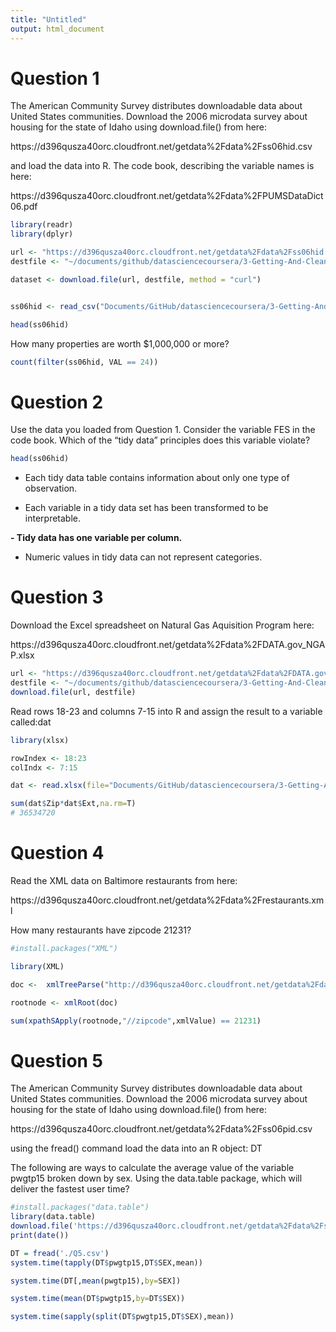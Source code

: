 ```yaml
---
title: "Untitled"
output: html_document
---
```


# Question 1

The American Community Survey distributes downloadable data about United States communities. Download the 2006 microdata survey about housing for the state of Idaho using download.file() from here:

https://d396qusza40orc.cloudfront.net/getdata%2Fdata%2Fss06hid.csv

and load the data into R. The code book, describing the variable names is here:

https://d396qusza40orc.cloudfront.net/getdata%2Fdata%2FPUMSDataDict06.pdf



```r
library(readr)
library(dplyr)

url <- "https://d396qusza40orc.cloudfront.net/getdata%2Fdata%2Fss06hid.csv"
destfile <- "~/documents/github/datasciencecoursera/3-Getting-And-Cleaning-Data/Quiz/ss06hid.csv"

dataset <- download.file(url, destfile, method = "curl")


ss06hid <- read_csv("Documents/GitHub/datasciencecoursera/3-Getting-And-Cleaning-Data/Quiz/ss06hid.csv")

head(ss06hid)
```

How many properties are worth $1,000,000 or more?

```r
count(filter(ss06hid, VAL == 24))
```


# Question 2


Use the data you loaded from Question 1. Consider the variable FES in the code book. Which of the "tidy data" principles does this variable violate?

```r
head(ss06hid)
```

- Each tidy data table contains information about only one type of observation.


- Each variable in a tidy data set has been transformed to be interpretable.


**- Tidy data has one variable per column.**


- Numeric values in tidy data can not represent categories.

# Question 3

Download the Excel spreadsheet on Natural Gas Aquisition Program here:

https://d396qusza40orc.cloudfront.net/getdata%2Fdata%2FDATA.gov_NGAP.xlsx



```r
url <- "https://d396qusza40orc.cloudfront.net/getdata%2Fdata%2FDATA.gov_NGAP.xlsx"
destfile <- "~/documents/github/datasciencecoursera/3-Getting-And-Cleaning-Data/Quiz/d396qusza40orc"
download.file(url, destfile)
```
Read rows 18-23 and columns 7-15 into R and assign the result to a variable called:dat

```r
library(xlsx)

rowIndex <- 18:23
colIndx <- 7:15

dat <- read.xlsx(file="Documents/GitHub/datasciencecoursera/3-Getting-And-Cleaning-Data/Quiz/d396qusza40orc", sheetIndex=1,colIndex=colIndx,startRow=18, endRow=23, header=TRUE)

sum(dat$Zip*dat$Ext,na.rm=T)
# 36534720
```

# Question 4

Read the XML data on Baltimore restaurants from here:

https://d396qusza40orc.cloudfront.net/getdata%2Fdata%2Frestaurants.xml

How many restaurants have zipcode 21231?


```r
#install.packages("XML")

library(XML)

doc <-  xmlTreeParse("http://d396qusza40orc.cloudfront.net/getdata%2Fdata%2Frestaurants.xml",useInternal = TRUE)

rootnode <- xmlRoot(doc)

sum(xpathSApply(rootnode,"//zipcode",xmlValue) == 21231)
```

# Question 5

The American Community Survey distributes downloadable data about United States communities. Download the 2006 microdata survey about housing for the state of Idaho using download.file() from here:

https://d396qusza40orc.cloudfront.net/getdata%2Fdata%2Fss06pid.csv

using the fread() command load the data into an R object: DT

The following are ways to calculate the average value of the variable pwgtp15
broken down by sex. 
Using the data.table package, which will deliver the fastest user time?

```r
#install.packages("data.table")
library(data.table)
download.file('https://d396qusza40orc.cloudfront.net/getdata%2Fdata%2Fss06pid.csv','./Q5.csv','curl')
print(date())
```


```r
DT = fread('./Q5.csv')
system.time(tapply(DT$pwgtp15,DT$SEX,mean))
```

```r
system.time(DT[,mean(pwgtp15),by=SEX])
```

```r
system.time(mean(DT$pwgtp15,by=DT$SEX))
```

```r
system.time(sapply(split(DT$pwgtp15,DT$SEX),mean))
```